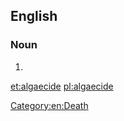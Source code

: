 {{also|algæcide}}
==English==

===Noun===
{{en-noun}}

# {{alternative spelling of|algicide|lang=en}}

[[et:algaecide]]
[[Category:en:Death]]
[[pl:algaecide]]